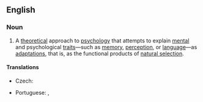 ==English==
{{wikipedia}}

===Noun===
{{en-noun|-}}

# {{lb|en|psychology|evolutionary theory}} A [[theoretical]] approach to [[psychology]] that attempts to explain [[mental]] and psychological [[trait]]s—such as [[memory]], [[perception]], or [[language]]—as [[adaptation]]s, that is, as the functional products of [[natural selection]].

====Translations====
{{trans-top|approach to psychology}}
* Czech: {{t|cs|evoluční psychologie|f}}
{{trans-mid}}
* Portuguese: {{t|pt|psicologia evolutiva|f}}, {{t|pt|psicologia evolucionária|f}}
{{trans-bottom}}